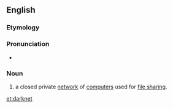 ==English==

===Etymology===
{{compound|dark|net|lang=en}}

===Pronunciation===
*{{audio|en-uk-darknet.ogg|Audio (UK)|lang=en}}

===Noun===
{{wikipedia}}
{{en-noun}}

#{{context|network|computing|lang=en}} a closed private [[network]] of [[computers]] used for [[file sharing]].

[[et:darknet]]